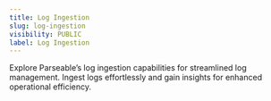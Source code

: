 ```yaml
---
title: Log Ingestion
slug: log-ingestion
visibility: PUBLIC
label: Log Ingestion
---
```

Explore Parseable’s log ingestion capabilities for streamlined log management. Ingest logs effortlessly and gain insights for enhanced operational efficiency.
